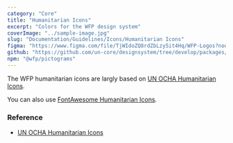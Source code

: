 ```yaml
---
category: "Core"
title: "Humanitarian Icons"
excerpt: "Colors for the WFP design system"
coverImage: "../sample-image.jpg"
slug: "Documentation/Guidelines/Icons/Humanitarian Icons"
figma: "https://www.figma.com/file/TjWIdoZQ8rdZbLzy5it4Hq/WFP-Logos?node-id=0%3A1&t=ErGHrrrmCgyzd3OH-1"
github: "https://github.com/un-core/designsystem/tree/develop/packages/logos"
npm: "@wfp/pictograms"
---
```


The WFP humanitarian icons are largly based on [UN OCHA Humanitarian Icons](https://brand.unocha.org/d/xEPytAUjC3sH/icons).

You can also use [FontAwesome Humanitarian Icons](https://fontawesome.com/icons/categories/humanitarian).

<IconList name="humanitarian-icons" id="humanitarianIcons" />

### Reference

- [UN OCHA Humanitarian Icons](https://brand.unocha.org/d/xEPytAUjC3sH/icons)
